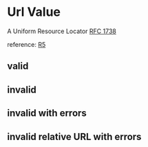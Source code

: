 

<Meta of={Stories} />

# Url Value

A Uniform Resource Locator [RFC 1738](http://tools.ietf.org/html/rfc1738)

reference: [R5](http://hl7.org/fhir/R5/datatypes.html#url)

## valid
<Canvas of={Stories.Valid} />

## invalid
<Canvas of={Stories.Invalid} />

## invalid with errors
<Canvas of={Stories.InvalidWithError} />

## invalid relative URL with errors
<Canvas of={Stories.InvalidRelativeUrlWithError}/>
